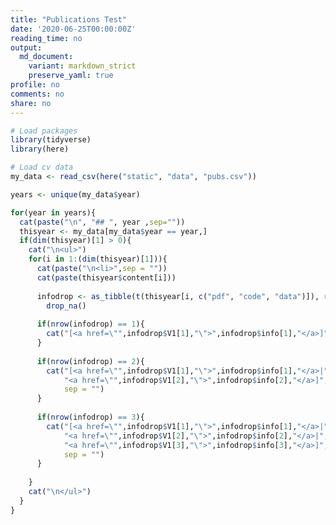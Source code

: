 ```yaml
---
title: "Publications Test"
date: '2020-06-25T00:00:00Z'
reading_time: no
output:
  md_document:
    variant: markdown_strict
    preserve_yaml: true
profile: no
comments: no
share: no
---
```


```r

# Load packages
library(tidyverse)
library(here)

# Load cv data  
my_data <- read_csv(here("static", "data", "pubs.csv"))

years <- unique(my_data$year)

```


```r
for(year in years){
  cat(paste("\n", "## ", year ,sep=""))
  thisyear <- my_data[my_data$year == year,]
  if(dim(thisyear)[1] > 0){
    cat("\n<ul>")
    for(i in 1:(dim(thisyear)[1])){
      cat(paste("\n<li>",sep = ""))
      cat(paste(thisyear$content[i]))
      
      infodrop <- as_tibble(t(thisyear[i, c("pdf", "code", "data")]), rownames = "info", .name_repair = ~ c("V1")) %>%
        drop_na()
      
      if(nrow(infodrop) == 1){
        cat("[<a href=\"",infodrop$V1[1],"\">",infodrop$info[1],"</a>]", sep = "")  
      }
      
      if(nrow(infodrop) == 2){
        cat("[<a href=\"",infodrop$V1[1],"\">",infodrop$info[1],"</a>|", 
            "<a href=\"",infodrop$V1[2],"\">",infodrop$info[2],"</a>]", 
            sep = "")  
      }
      
      if(nrow(infodrop) == 3){
        cat("[<a href=\"",infodrop$V1[1],"\">",infodrop$info[1],"</a>|", 
            "<a href=\"",infodrop$V1[2],"\">",infodrop$info[2],"</a>|", 
            "<a href=\"",infodrop$V1[3],"\">",infodrop$info[3],"</a>]", 
            sep = "")  
      }
      
    }
    cat("\n</ul>")
  }
}
```
